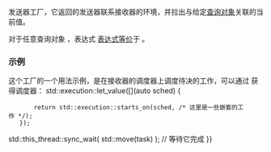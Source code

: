 {{cpp/execution/title|read_env}}
{{cpp/execution/navbar}}
{{dcl begin}}
{{dcl header|execution}}
{{dcl|since=c++26|notes={{mark custpt}}|1=
inline constexpr /* 未指明 */ read_env{};
}}
{{dcl h|调用签名}}
{{dcl|since=c++26|1=
execution::sender auto read_env( auto&amp;&amp; query );
}}
{{dcl end}}

发送器工厂，它返回的发送器联系接收器的环境，并拉出与给定[[cpp/execution#查询|查询对象]]关联的当前值。

对于任意查询对象 {{tt|q}}，表达式 {{c|read_env(q)}} [[cpp/language/expressions#表达式等价|表达式等价]]于 {{c|/*make-sender*/(read_env, q)}}。

{{cpp/execution/cpo|tag=no}}

===示例===
这个工厂的一个用法示例，是在接收器的调度器上调度待决的工作，可以通过 {{c|read_env(get_scheduler)}} 获得调度器：
{{source|1=
std::execution::sender auto task =
  std::execution::read_env(std::execution::get_scheduler)
    {{!}} std::execution::let_value([](auto sched) {
        return std::execution::starts_on(sched, /* 这里是一些嵌套的工作 */);
    });

std::this_thread::sync_wait( std::move(task) ); // 等待它完成
}}

{{langlinks|de|en|es|ja|ru}}